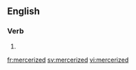 ==English==

===Verb===
{{head|en|verb form}}

# {{en-past of|mercerize}}

[[fr:mercerized]]
[[sv:mercerized]]
[[vi:mercerized]]
